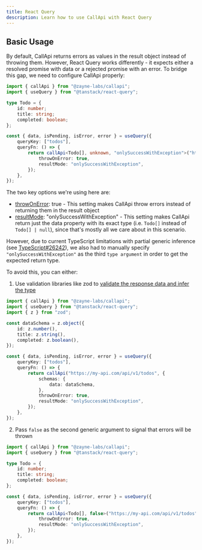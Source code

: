 ```yaml
---
title: React Query
description: Learn how to use CallApi with React Query
---
```


## Basic Usage

By default, CallApi returns errors as values in the result object instead of throwing them. However, React Query works differently - it expects either a resolved promise with data or a rejected promise with an error. To bridge this gap, we need to configure CallApi properly:

```ts title="todo.tsx"
import { callApi } from "@zayne-labs/callapi";
import { useQuery } from "@tanstack/react-query";

type Todo = {
	id: number;
	title: string;
	completed: boolean;
};

const { data, isPending, isError, error } = useQuery({
	queryKey: ["todos"],
	queryFn: () => {
		return callApi<Todo[], unknown, "onlySuccessWithException">("https://my-api.com/api/v1/todos", {
			throwOnError: true,
			resultMode: "onlySuccessWithException",
		});
	},
});
```

The two key options we're using here are:

- [throwOnError](../extra-options.mdx): true - This setting makes CallApi throw errors instead of returning them in the result object
- [resultMode](../extra-options.mdx): "onlySuccessWithException" - This setting makes CallApi return just the data property with its exact type (i.e. `Todo[]` instead of `Todo[] | null`), since that's mostly all we care about in this scenario.

However, due to current TypeScript limitations with partial generic inference (see [TypeScript#26242](https://github.com/microsoft/TypeScript/issues/26242)), we also had to manually specify `"onlySuccessWithException"` as the third `type argument` in order to get the expected return type.

To avoid this, you can either:

1. Use validation libraries like zod to [validate the response data and infer the type](/docs/validation)

```ts title="todo.tsx"
import { callApi } from "@zayne-labs/callapi";
import { useQuery } from "@tanstack/react-query";
import { z } from "zod";

const dataSchema = z.object({
	id: z.number(),
	title: z.string(),
	completed: z.boolean(),
});

const { data, isPending, isError, error } = useQuery({
	queryKey: ["todos"],
	queryFn: () => {
		return callApi("https://my-api.com/api/v1/todos", {
			schemas: {
				data: dataSchema,
			},
			throwOnError: true,
			resultMode: "onlySuccessWithException",
		});
	},
});
```

2. Pass `false` as the second generic argument to signal that errors will be thrown

```ts title="todo.tsx"
import { callApi } from "@zayne-labs/callapi";
import { useQuery } from "@tanstack/react-query";

type Todo = {
	id: number;
	title: string;
	completed: boolean;
};

const { data, isPending, isError, error } = useQuery({
	queryKey: ["todos"],
	queryFn: () => {
		return callApi<Todo[], false>("https://my-api.com/api/v1/todos", {
			throwOnError: true,
			resultMode: "onlySuccessWithException",
		});
	},
});
```
